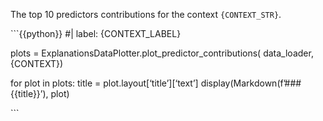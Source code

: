 The top 10 predictors contributions for the context `{CONTEXT_STR}`.

```{{python}}
#| label: {CONTEXT_LABEL}

plots = ExplanationsDataPlotter.plot_predictor_contributions(
    data_loader,
    {CONTEXT})

for plot in plots:
    title = plot.layout['title']['text']
    display(Markdown(f'### {{title}}'), plot)

```
